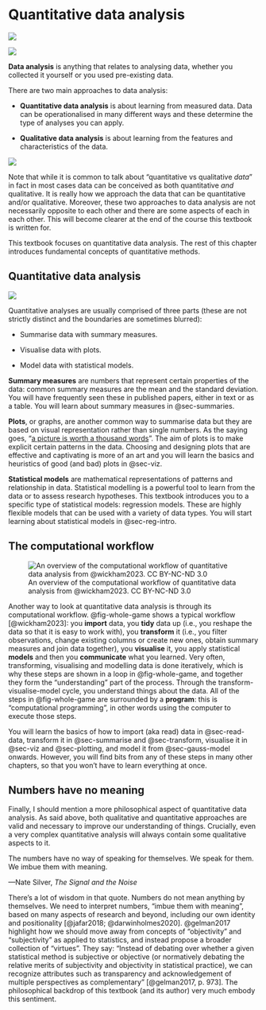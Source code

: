 # Quantitative data analysis {#sec-quantitative}

![](https://img.shields.io/badge/Area-Statistics-red)

![](img/res-process-data-ana.png)

**Data analysis** is anything that relates to analysing data, whether you collected it yourself or you used pre-existing data.

There are two main approaches to data analysis:

-   **Quantitative data analysis** is about learning from measured data. Data can be operationalised in many different ways and these determine the type of analyses you can apply.

-   **Qualitative data analysis** is about learning from the features and characteristics of the data.

![](img/data-quant-qual.png)

Note that while it is common to talk about "quantitative vs qualitative *data*" in fact in most cases data can be conceived as both quantitative *and* qualitative. It is really how we approach the data that can be quantitative and/or qualitative. Moreover, these two approaches to data analysis are not necessarily opposite to each other and there are some aspects of each in each other. This will become clearer at the end of the course this textbook is written for.

This textbook focuses on quantitative data analysis. The rest of this chapter introduces fundamental concepts of quantitative methods.

## Quantitative data analysis

![](img/data-quant.png)

Quantitative analyses are usually comprised of three parts (these are not strictly distinct and the boundaries are sometimes blurred):

-   Summarise data with summary measures.

-   Visualise data with plots.

-   Model data with statistical models.

**Summary measures** are numbers that represent certain properties of the data: common summary measures are the mean and the standard deviation. You will have frequently seen these in published papers, either in text or as a table. You will learn about summary measures in @sec-summaries.

**Plots**, or graphs, are another common way to summarise data but they are based on visual representation rather than single numbers. As the saying goes, "[a picture is worth a thousand words](https://en.wikipedia.org/wiki/A_picture_is_worth_a_thousand_words)". The aim of plots is to make explicit certain patterns in the data. Choosing and designing plots that are effective and captivating is more of an art and you will learn the basics and heuristics of good (and bad) plots in @sec-viz.

**Statistical models** are mathematical representations of patterns and relationship in data. Statistical modelling is a powerful tool to learn from the data or to assess research hypotheses. This textbook introduces you to a specific type of statistical models: regression models. These are highly flexible models that can be used with a variety of data types. You will start learning about statistical models in @sec-reg-intro.

## The computational workflow

![An overview of the computational workflow of quantitative data analysis from @wickham2023. CC BY-NC-ND 3.0](img/whole-game.png){#fig-whole-game fig-align="center"}

Another way to look at quantitative data analysis is through its computational workflow. @fig-whole-game shows a typical workflow [@wickham2023]: you **import** data, you **tidy** data up (i.e., you reshape the data so that it is easy to work with), you **transform** it (i.e., you filter observations, change existing columns or create new ones, obtain summary measures and join data together), you **visualise** it, you apply statistical **models** and then you **communicate** what you learned. Very often, transforming, visualising and modelling data is done iteratively, which is why these steps are shown in a loop in @fig-whole-game, and together they form the "understanding" part of the process. Through the transform-visualise-model cycle, you understand things about the data. All of the steps in @fig-whole-game are surrounded by a **program**: this is "computational programming", in other words using the computer to execute those steps.

You will learn the basics of how to import (aka read) data in @sec-read-data, transform it in @sec-summarise and @sec-transform, visualise it in @sec-viz and @sec-plotting, and model it from @sec-gauss-model onwards. However, you will find bits from any of these steps in many other chapters, so that you won't have to learn everything at once.

## Numbers have no meaning

Finally, I should mention a more philosophical aspect of quantitative data analysis. As said above, both qualitative and quantitative approaches are valid and necessary to improve our understanding of things. Crucially, even a very complex quantitative analysis will always contain some qualitative aspects to it.

::: {.callout-important appearance="simple"}
The numbers have no way of speaking for themselves. We speak for them. We imbue them with meaning.

—Nate Silver, *The Signal and the Noise*
:::

There's a lot of wisdom in that quote. Numbers do not mean anything by themselves. We need to interpret numbers, "imbue them with meaning", based on many aspects of research and beyond, including our own identity and positionality [@jafar2018; @darwinholmes2020]. @gelman2017 highlight how we should move away from concepts of "objectivity" and "subjectivity" as applied to statistics, and instead propose a broader collection of "virtues". They say: "Instead of debating over whether a given statistical method is subjective or objective (or normatively debating the relative merits of subjectivity and objectivity in statistical practice), we can recognize attributes such as transparency and acknowledgement of multiple perspectives as complementary" [@gelman2017, p. 973]. The philosophical backdrop of this textbook (and its author) very much embody this sentiment.
